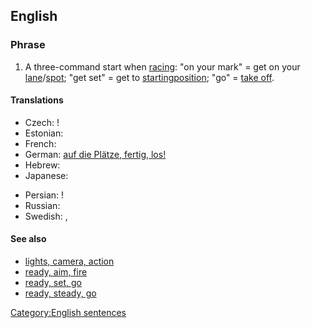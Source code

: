 ==English==

===Phrase===
{{en-phrase|[[on]] [[your]] [[mark]], [[get]] [[set]], [[go]]!}}

# A three-command start when [[racing]]: "on your mark" = get on your [[lane]]/[[spot]]; "get set" = get to [[starting ]][[position]]; "go" = [[take off]].

====Translations====
{{rftrans}}
{{trans-top|three-command start of racing}}
* Czech: {{t-|cs|připravit se, pozor, start}}!
* Estonian: {{t|et|kohtadele, valmisolla, läks}}
* French: {{t|fr|à vos marques, prêts, partez}}
* German: [[auf die Plätze, fertig, los!]]
* Hebrew: {{t|he|למקומות, היכון, צא!|tr=la-mekomot, hikkon, tse!|sc=Hebr}}
* Japanese: {{t|ja|位置について、用意、ドン!|tr=ichi-ni tsuite, yōi, don!|sc=Jpan}}
{{trans-mid}}
* Persian: {{t|fa|بجای خود،آماده، حرکت|xs=Persian}}!
* Russian: {{t|ru|на старт, внимание, марш|alt=на старт, внимание, марш!|tr=na stárt, vnimánije, marš!}}
* Swedish: {{t|sv|klara, färdiga, gå}}, {{t|sv|på era platser, färdiga, gå}}
{{trans-bottom}}

====See also====
* [[lights, camera, action]]
* [[ready, aim, fire]]
* [[ready, set, go]]
* [[ready, steady, go]]

[[Category:English sentences]]